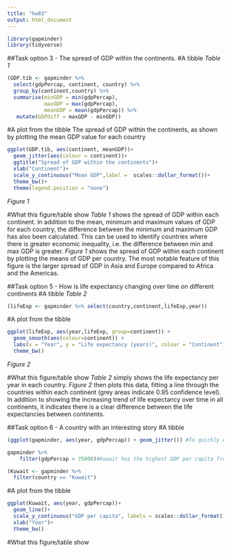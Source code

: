 ```yaml
---
title: "hw03"
output: html_document
---
```


```r
library(gapminder)
library(tidyverse)
```

##Task option 3 - The spread of GDP within the continents.
#A tibble
*Table 1*
<!--Use summarise to calculate summary statistics, i.e. min, mean and max, and mutate to calculate a new variable that is the difference between the min and max GDP in each country-->
```r

(GDP.tib <- gapminder %>% 
  select(gdpPercap, continent, country) %>%
  group_by(continent,country) %>%
  summarise(minGDP = min(gdpPercap),
            maxGDP = max(gdpPercap),
            meanGDP = mean(gdpPercap)) %>%
   mutate(GDPdiff = maxGDP - minGDP))
```

#A plot from the tibble
The spread of GDP within the continents, as shown by plotting the mean GDP value for each country
```r
ggplot(GDP.tib, aes(continent, meanGDP))+
  geom_jitter(aes(colour = continent))+
  ggtitle("Spread of GDP within the continents")+
  xlab("Continent")+
  scale_y_continuous("Mean GDP",label =  scales::dollar_format())+
  theme_bw()+
  theme(legend.position = "none")
```
*Figure 1*

#What this figure/table show
_Table 1_ shows the spread of GDP within each continent. In addition to the mean, minimum and maximum values of GDP for each country, the difference between the minimum and maximum GDP has also been calculated. This can be used to identify countries where there is greater economic inequality, i.e. the difference between min and max GDP is greater. _Figure 1_ shows the spread of GDP within each continent by plotting the means of GDP per country. The most notable feature of this figure is the larger spread of GDP in Asia and Europe compared to Africa and the Americas. 


##Task option 5 - How is life expectancy changing over time on different continents
#A tibble
<!--This is very simple but all I needed to make a plot-->
*Table 2*
```r
(lifeExp <- gapminder %>% select(country,continent,lifeExp,year)) 
```

#A plot from the tibble
<!--Geom_smooth fits a line between points (using the default method 'loess', which can be specified) and the grey area indicates 95% CI (can change this level)-->
```r
ggplot(lifeExp, aes(year,lifeExp, group=continent)) + 
  geom_smooth(aes(colour=continent)) + 
  labs(x = "Year", y = "Life expectancy (years)", colour = "Continent")+
  theme_bw()
```
*Figure 2*

#What this figure/table show
_Table 2_ simply shows the life expectancy per year in each country. _Figure 2_ then plots this data, fitting a line through the countries within each continent (grey areas indicate 0.95 confidence level). In addition to showing the increasing trend of life expectancy over time in all continents, it indicates there is a clear difference between the life expectancies between continents.


##Task option 6 - A country with an interesting story 
#A tibble
<!--To find a country with an interesting story I plotted the data first, then went on to make a tibble-->
```r
(ggplot(gapminder, aes(year, gdpPercap)) + geom_jitter()) #To quickly explore the dataframe. There are some clear outliers here

gapminder %>% 
    filter(gdpPercap > 75000)#Kuwait has the highest GDP per capita from 1952-1972, but happens after?

(Kuwait <- gapminder %>%
  filter(country == "Kuwait")

```

#A plot from the tibble
<!-- -->
```r
ggplot(Kuwait, aes(year, gdpPercap))+
  geom_line()+
  scale_y_continuous("GDP per capita", labels = scales::dollar_format())+
  xlab("Year")+
  theme_bw()
```

#What this figure/table show
<!-- -->
```r

```

